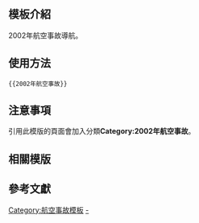<includeonly><!-- 在這裡加入模板的保護標識 --></includeonly><noinclude>{{Documentation subpage}}</noinclude>
<!-- 在本行下編輯模板說明 -->

== 模板介紹 ==

2002年航空事故導航。

==使用方法==

<pre>{{2002年航空事故}}</pre>

== 注意事項 ==

引用此模版的頁面會加入分類'''Category:2002年航空事故'''。

== 相關模版 ==

{{歷年航空事故模板}}

== 參考文獻 ==

<includeonly>
<!-- 本行下加入模板的分類 -->
[[Category:航空事故模板]]
[[Category:2002年航空事故|-]]
</includeonly>